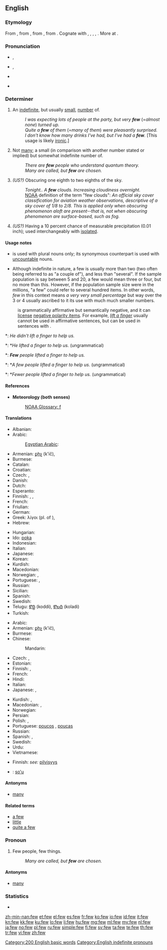 {{also|Few}}
==English==

===Etymology===
From {{etyl|enm}} {{term|fewe||few|lang=enm}}, from {{etyl|ang}} {{term|feaw|fēawa, fēawe, fēa|few|lang=ang}}, from {{proto|Germanic|fawaz|few|lang=en}}, from {{proto|Indo-European|paw-|few, small|lang=en}}. Cognate with {{etyl|osx|-}} {{term|fa|fā|few|lang=osx}}, {{etyl|goh|-}} {{term|fo|fao, fō|few, little|lang=goh}}, {{etyl|non|-}} {{term|fár||few|lang=non}}, {{etyl|got|-}} {{term|𐍆𐌰𐍅𐌰𐌹||tr=fawai|few|lang=got|sc=Goth}}, {{etyl|la|-}} {{term|paucus||little, few|lang=la}}. More at {{l|en|poor}}.

===Pronunciation===
* {{a|UK}} {{IPA|/fjuː/}}, {{X-SAMPA|/fju:/}}
* {{a|US}} {{IPA|/fju/}}, {{X-SAMPA|/fju/}}
* {{audio|en-us-few.ogg|Audio (US)}}
* {{audio|En-uk-few.ogg|Audio (UK)}}
*: {{rhymes|uː}}

===Determiner===
{{head|en|determiner|comparative|fewer|superlative|fewest}}

# {{context|preceded by another determiner}} An [[indefinite]], but usually [[small]], [[number]] of.
#: ''I was expecting lots of people at the party, but very '''few''''' (=''almost none'') ''turned up.''
#: ''Quite a '''few''' of them'' (=''many of them'') ''were pleasantly surprised.''
#: ''I don't know how many drinks I've had, but I've had a '''few'''.'' [This usage is likely [[ironic]].]
# {{context|used alone}} Not [[many]]; a small (in comparison with another number stated or implied) but somewhat indefinite number of.
#: ''There are '''few''' people who understand quantum theory.''
#: ''Many are called, but '''few''' are chosen.''
# {{meteorology|of clouds}} ''(US?)'' Obscuring one eighth to two eighths of the sky.
#: ''Tonight.. A '''few''' clouds. Increasing cloudiness overnight.''
#: [[NOAA]] definition of the term "few clouds": ''An official sky cover classification for aviation weather observations, descriptive of a sky cover of 1/8 to 2/8. This is applied only when obscuring phenomenon aloft are present--that is, not when obscuring phenomenon are surface-based, such as fog.''
# {{meteorology|of rainfall with regard to a location}} ''(US?)'' Having a 10 percent chance of measurable precipitation (0.01 inch); used interchangeably with [[isolated]].

====Usage notes====
* {{term||Few}} is used with plural nouns only; its synonymous counterpart {{term|little}} is used with [[Appendix:Glossary#uncountable|uncountable]] nouns.
* Although indefinite in nature, a few is usually more than two (two often being referred to as "a couple of"), and less than "several". If the sample population is say between 5 and 20, a few would mean three or four, but no more than this. However, if the population sample size were in the millions, "a few" could refer to several hundred items. In other words, ''few'' in this context means ''a very very small percentage'' but way over the 3 or 4 usually ascribed to it its use with much much smaller numbers.
: {{term||Few}} is grammatically affirmative but semantically negative, and it can [[license]] [[negative polarity item]]s. For example, ''[[lift a finger]]'' usually cannot be used in affirmative sentences, but can be used in sentences with {{term||few}}.
*: ''He didn't lift a finger to help us.''
*: *''He lifted a finger to help us.'' (ungrammatical)
*: '''''Few''' people lifted a finger to help us.''
*: *''A few people lifted a finger to help us.'' (ungrammatical)
*: *''Fewer people lifted a finger to help us.'' (ungrammatical)

====References====
* '''Meteorology (both senses)'''
*: [http://www.nws.noaa.gov/glossary/index.php?letter=f NOAA Glossary: f]

====Translations====
{{trans-top|indefinite, usually small number}}
* Albanian: {{t-|sq|pak|xs=Albanian}}
* Arabic: {{t|ar|قليلا|tr=qaliilan|alt=قليلاً|sc=Arab}}
*: [[Egyptian Arabic]]: {{tø|arz|شوية|tr=shuwáyya|sc=Arab}}
* Armenian: [[քիչ]] (k'ič),  {{t-|hy|սակավ|tr=sakav}}
* Burmese: {{t|my|နည်း|tr=nè:|sc=Mymr}}
* Catalan: {{t|ca|poc}}
* Croatian: {{t+|hr|malo}}
* Czech: {{t|cs|málo}}, {{t|cs|trochu}}
* Danish: {{t+|da|få}}
* Dutch: {{t+|nl|weinig}}
* Esperanto: {{t-|eo|malmulta|xs=Esperanto}}
* Finnish: {{t+|fi|harva}}, {{t+|fi|muutama}},{{t+|fi|jokunen}}
* French: {{t+|fr|peu}}
* Friulian: {{tø|fur|pôc}}
* German: {{t+|de|wenig}}
* Greek: λίγοι (pl. of {{t+|el|λίγος}}), {{t+|el|μερικοί}}
* Hebrew: {{t|he|אחדים|m|p|alt=אֲחָדִים|tr=achadím}}
{{trans-mid}}
* Hungarian: {{t+|hu|kevés}}
* Ido: [[poka]]
* Indonesian: {{t+|id|sedikit|xs=Indonesian}}
* Italian: {{t+|it|poco}}
* Japanese: {{t|ja|少し|tr=[[すこし]], sukoshi|sc=Jpan}}
* Korean: {{t|ko|적다|tr=jeokda|sc=Kore}}
* Kurdish: {{t+|ku|که‌م|sc=ku-Arab}}
* Macedonian: {{t+|mk|малку|tr=málku}}
* Norwegian: {{t+|no|få}}, {{t+|no|noen}}
* Portuguese: {{t+|pt|poucos|m}}, {{t|pt|poucas|f}}
* Russian: {{t+|ru|немногий|tr=nemnogij}}
* Sicilian: {{t|scn|pocu}}
* Spanish: {{t+|es|poco}}
* Swedish: {{t+|sv|få}}
* Telugu: [[కొద్ది]] (koddi), [[కొలది]] (koladi)
* Turkish: {{t+|tr|az}}
{{trans-bottom}}

{{trans-top|small number}}
* Arabic: {{t|ar|قليل|tr=qaliil|sc=Arab}}
* Armenian: [[քիչ]] (k'ič),  {{t-|hy|սակավ|tr=sakav}}
* Burmese: {{t|my|နည်း|tr=nè:|sc=Mymr}}
* Chinese:
*: Mandarin: {{t|zh|少|tr=shǎo|sc=Hani}}
* Czech: {{t|cs|málo}}, {{t|cs|několik}}
* Estonian: {{t+|et|vähe}}
* Finnish: {{t+|fi|vähän}}, {{t+|fi|muutama}}
* French: {{t+|fr|peu}}
* Hindi: {{t|hi|कम|tr=kam|sc=Deva}}
* Italian: {{t+|it|pochi}}
* Japanese: {{t|ja|わずか|tr=wazuka|sc=Jpan}}, {{t|ja|少数|tr=しょうすう, shōsū|sc=Jpan}}
{{trans-mid}}
* Kurdish: {{ku-Arab|[[که‌م]]}}, {{ku-Arab|[[که‌مێ]]}}
* Macedonian: {{t+|mk|малку|tr=málku}},  {{t|mk|малкумина|tr=malkúmina}}
* Norwegian: {{t+|no|få}}
* Persian: {{t|fa|کم|tr=kam|sc=fa-Arab}}
* Polish: {{t+|pl|kilka}}, {{t|pl|parę}}
* Portuguese: [[poucos]] {{m}}, [[poucas]] {{f}}
* Russian: {{t|ru|мало|tr=málo|sc=Cyrl}}
* Spanish: {{t+|es|pocos|m}}, {{t-|es|pocas|f}}
* Swedish: {{t|sv|fåtal|n}}
* Urdu: {{t|ur|کم|tr=kam|sc=ur-Arab}}
* Vietnamese: {{t|vi|ít}}
{{trans-bottom}}

{{trans-top|meteorology: obscuring 1-2 eighths of the sky}}
* Finnish: ''see:'' [[pilvisyys#Usage notes|pilvisyys]]
{{trans-mid}}
{{trans-bottom}}

{{checktrans-top}}
* {{ttbc|jbo}}: [[so'u]]
{{checktrans-mid}}
{{checktrans-bottom}}

====Antonyms====
* [[many]]

====Related terms====
* [[a few]]
* [[little]]
* [[quite a few]]

===Pronoun===
{{en-pron}}

# Few people, few things.
#: ''Many are called, but '''few''' are chosen.''

====Antonyms====
* [[many]]

===Statistics===
* {{rank|face|tell|because|177|few|whom|love|far}}

[[Category:200 English basic words]]
[[Category:English indefinite pronouns]]

[[zh-min-nan:few]]
[[et:few]]
[[el:few]]
[[es:few]]
[[fr:few]]
[[ko:few]]
[[io:few]]
[[id:few]]
[[it:few]]
[[kn:few]]
[[kk:few]]
[[ku:few]]
[[lo:few]]
[[li:few]]
[[hu:few]]
[[mg:few]]
[[ml:few]]
[[my:few]]
[[nl:few]]
[[ja:few]]
[[no:few]]
[[pl:few]]
[[ru:few]]
[[simple:few]]
[[fi:few]]
[[sv:few]]
[[ta:few]]
[[te:few]]
[[th:few]]
[[tr:few]]
[[vi:few]]
[[zh:few]]